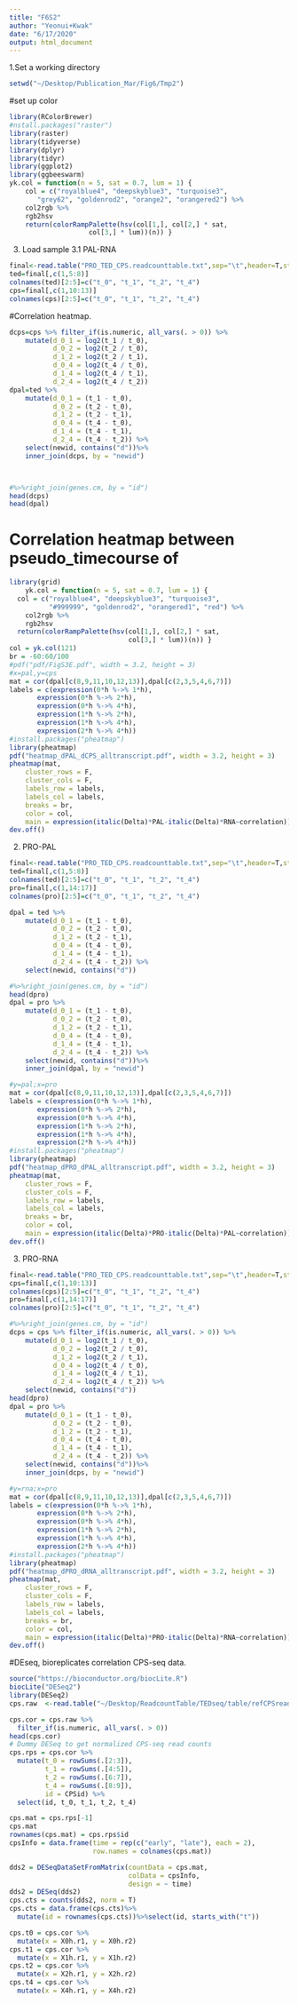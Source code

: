 ```yaml
---
title: "F6S2"
author: "Yeonui+Kwak"
date: "6/17/2020"
output: html_document
---
```


1.Set a working directory
```R
setwd("~/Desktop/Publication_Mar/Fig6/Tmp2")

```
#set up color
```r
library(RColorBrewer)
#nstall.packages("raster")
library(raster)
library(tidyverse)
library(dplyr)
library(tidyr)
library(ggplot2)
library(ggbeeswarm)
yk.col = function(n = 5, sat = 0.7, lum = 1) {
	col = c("royalblue4", "deepskyblue3", "turquoise3",
	   "grey62", "goldenrod2", "orange2", "orangered2") %>%
	col2rgb %>%
	rgb2hsv
	return(colorRampPalette(hsv(col[1,], col[2,] * sat,
				    col[3,] * lum))(n)) }
```


3. Load sample
3.1 PAL-RNA
```R
final<-read.table("PRO_TED_CPS.readcounttable.txt",sep="\t",header=T,stringsAsFactors = F)
ted=final[,c(1,5:8)]
colnames(ted)[2:5]=c("t_0", "t_1", "t_2", "t_4")
cps=final[,c(1,10:13)]
colnames(cps)[2:5]=c("t_0", "t_1", "t_2", "t_4")
```



#Correlation heatmap.
```R

dcps=cps %>% filter_if(is.numeric, all_vars(. > 0)) %>%
	mutate(d_0_1 = log2(t_1 / t_0),
	       d_0_2 = log2(t_2 / t_0),
	       d_1_2 = log2(t_2 / t_1),
	       d_0_4 = log2(t_4 / t_0),
	       d_1_4 = log2(t_4 / t_1),
	       d_2_4 = log2(t_4 / t_2)) 
dpal=ted %>%
	mutate(d_0_1 = (t_1 - t_0),
	       d_0_2 = (t_2 - t_0),
	       d_1_2 = (t_2 - t_1),
	       d_0_4 = (t_4 - t_0),
	       d_1_4 = (t_4 - t_1),
	       d_2_4 = (t_4 - t_2)) %>%
	select(newid, contains("d"))%>%
	inner_join(dcps, by = "newid")



#%>%right_join(genes.cm, by = "id")
head(dcps)
head(dpal)
```

# Correlation heatmap between pseudo_timecourse of 
```R
library(grid)
	yk.col = function(n = 5, sat = 0.7, lum = 1) {
  col = c("royalblue4", "deepskyblue3", "turquoise3",
          "#999999", "goldenrod2", "orangered1", "red") %>%
    col2rgb %>%
    rgb2hsv
  return(colorRampPalette(hsv(col[1,], col[2,] * sat,
                              col[3,] * lum))(n)) }
col = yk.col(121)
br = -60:60/100
#pdf("pdf/FigS3E.pdf", width = 3.2, height = 3)
#x=pal,y=cps
mat = cor(dpal[c(8,9,11,10,12,13)],dpal[c(2,3,5,4,6,7)])
labels = c(expression(0*h %->% 1*h),
	   expression(0*h %->% 2*h),
	   expression(0*h %->% 4*h),
	   expression(1*h %->% 2*h),
	   expression(1*h %->% 4*h),
	   expression(2*h %->% 4*h))
#install.packages("pheatmap")
library(pheatmap)
pdf("heatmap_dPAL_dCPS_alltranscript.pdf", width = 3.2, height = 3)
pheatmap(mat,
	cluster_rows = F,
	cluster_cols = F,
	labels_row = labels,
	labels_col = labels,
	breaks = br,
	color = col,
	main = expression(italic(Delta)*PAL-italic(Delta)*RNA~correlation))
dev.off()


```

2. PRO-PAL
```R
final<-read.table("PRO_TED_CPS.readcounttable.txt",sep="\t",header=T,stringsAsFactors = F)
ted=final[,c(1,5:8)]
colnames(ted)[2:5]=c("t_0", "t_1", "t_2", "t_4")
pro=final[,c(1,14:17)]
colnames(pro)[2:5]=c("t_0", "t_1", "t_2", "t_4")
```

```r
dpal = ted %>%
	mutate(d_0_1 = (t_1 - t_0),
	       d_0_2 = (t_2 - t_0),
	       d_1_2 = (t_2 - t_1),
	       d_0_4 = (t_4 - t_0),
	       d_1_4 = (t_4 - t_1),
	       d_2_4 = (t_4 - t_2)) %>%
	select(newid, contains("d"))

#%>%right_join(genes.cm, by = "id")
head(dpro)
dpal = pro %>%
	mutate(d_0_1 = (t_1 - t_0),
	       d_0_2 = (t_2 - t_0),
	       d_1_2 = (t_2 - t_1),
	       d_0_4 = (t_4 - t_0),
	       d_1_4 = (t_4 - t_1),
	       d_2_4 = (t_4 - t_2)) %>%
	select(newid, contains("d"))%>%
	inner_join(dpal, by = "newid")

#y=pal;x=pro
mat = cor(dpal[c(8,9,11,10,12,13)],dpal[c(2,3,5,4,6,7)])
labels = c(expression(0*h %->% 1*h),
	   expression(0*h %->% 2*h),
	   expression(0*h %->% 4*h),
	   expression(1*h %->% 2*h),
	   expression(1*h %->% 4*h),
	   expression(2*h %->% 4*h))
#install.packages("pheatmap")
library(pheatmap)
pdf("heatmap_dPRO_dPAL_alltranscript.pdf", width = 3.2, height = 3)
pheatmap(mat,
	cluster_rows = F,
	cluster_cols = F,
	labels_row = labels,
	labels_col = labels,
	breaks = br,
	color = col,
	main = expression(italic(Delta)*PRO-italic(Delta)*PAL~correlation))
dev.off()

```

3. PRO-RNA
```R
final<-read.table("PRO_TED_CPS.readcounttable.txt",sep="\t",header=T,stringsAsFactors = F)
cps=final[,c(1,10:13)]
colnames(cps)[2:5]=c("t_0", "t_1", "t_2", "t_4")
pro=final[,c(1,14:17)]
colnames(pro)[2:5]=c("t_0", "t_1", "t_2", "t_4")
```

```r

#%>%right_join(genes.cm, by = "id")
dcps = cps %>% filter_if(is.numeric, all_vars(. > 0)) %>%
	mutate(d_0_1 = log2(t_1 / t_0),
	       d_0_2 = log2(t_2 / t_0),
	       d_1_2 = log2(t_2 / t_1),
	       d_0_4 = log2(t_4 / t_0),
	       d_1_4 = log2(t_4 / t_1),
	       d_2_4 = log2(t_4 / t_2)) %>%
	select(newid, contains("d")) 
head(dpro)
dpal = pro %>%
	mutate(d_0_1 = (t_1 - t_0),
	       d_0_2 = (t_2 - t_0),
	       d_1_2 = (t_2 - t_1),
	       d_0_4 = (t_4 - t_0),
	       d_1_4 = (t_4 - t_1),
	       d_2_4 = (t_4 - t_2)) %>%
	select(newid, contains("d"))%>%
	inner_join(dcps, by = "newid")

#y=rna;x=pro
mat = cor(dpal[c(8,9,11,10,12,13)],dpal[c(2,3,5,4,6,7)])
labels = c(expression(0*h %->% 1*h),
	   expression(0*h %->% 2*h),
	   expression(0*h %->% 4*h),
	   expression(1*h %->% 2*h),
	   expression(1*h %->% 4*h),
	   expression(2*h %->% 4*h))
#install.packages("pheatmap")
library(pheatmap)
pdf("heatmap_dPRO_dRNA_alltranscript.pdf", width = 3.2, height = 3)
pheatmap(mat,
	cluster_rows = F,
	cluster_cols = F,
	labels_row = labels,
	labels_col = labels,
	breaks = br,
	color = col,
	main = expression(italic(Delta)*PRO-italic(Delta)*RNA~correlation))
dev.off()

```


#DEseq, bioreplicates correlation CPS-seq data.
```R
source("https://bioconductor.org/biocLite.R")
biocLite("DESeq2")
library(DESeq2)
cps.raw  <-read.table("~/Desktop/ReadcountTable/TEDseq/table/refCPSreadCount.txt",sep="\t",head=T)

cps.cor = cps.raw %>%
  filter_if(is.numeric, all_vars(. > 0)) 
head(cps.cor)
# Dummy DESeq to get normalized CPS-seq read counts
cps.rps = cps.cor %>%
  mutate(t_0 = rowSums(.[2:3]),
         t_1 = rowSums(.[4:5]),
         t_2 = rowSums(.[6:7]),
         t_4 = rowSums(.[8:9]),
         id = CPSid) %>%
  select(id, t_0, t_1, t_2, t_4)

cps.mat = cps.rps[-1]
cps.mat
rownames(cps.mat) = cps.rps$id
cpsInfo = data.frame(time = rep(c("early", "late"), each = 2),
                     row.names = colnames(cps.mat))

dds2 = DESeqDataSetFromMatrix(countData = cps.mat,
                              colData = cpsInfo,
                              design = ~ time)
dds2 = DESeq(dds2)
cps.cts = counts(dds2, norm = T)
cps.cts = data.frame(cps.cts)%>%
  mutate(id = rownames(cps.cts))%>%select(id, starts_with("t"))

cps.t0 = cps.cor %>%
  mutate(x = X0h.r1, y = X0h.r2)
cps.t1 = cps.cor %>%
  mutate(x = X1h.r1, y = X1h.r2)
cps.t2 = cps.cor %>%
  mutate(x = X2h.r1, y = X2h.r2)
cps.t4 = cps.cor %>%
  mutate(x = X4h.r1, y = X4h.r2)
```
